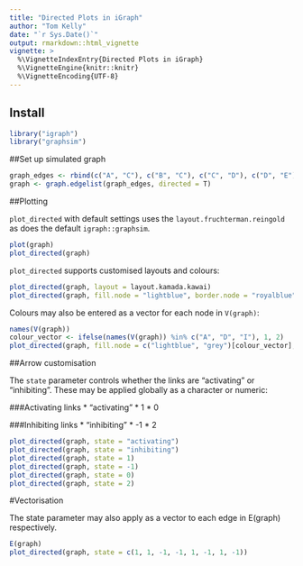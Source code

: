 ```yaml
---
title: "Directed Plots in iGraph"
author: "Tom Kelly"
date: "`r Sys.Date()`"
output: rmarkdown::html_vignette
vignette: >
  %\VignetteIndexEntry{Directed Plots in iGraph}
  %\VignetteEngine{knitr::knitr}
  %\VignetteEncoding{UTF-8}
---
```


## Install

```r
library("igraph")
library("graphsim")
```

##Set up simulated graph

```r
graph_edges <- rbind(c("A", "C"), c("B", "C"), c("C", "D"), c("D", "E"), c("D", "F"), c("F", "G"), c("F", "I"), c("H", "I"))
graph <- graph.edgelist(graph_edges, directed = T)
```

##Plotting

`plot_directed` with default settings uses the `layout.fruchterman.reingold` as does the default `igraph::graphsim`.

```r
plot(graph)
plot_directed(graph)
```

`plot_directed` supports customised layouts and colours:

```r
plot_directed(graph, layout = layout.kamada.kawai)
plot_directed(graph, fill.node = "lightblue", border.node = "royalblue")
```

Colours may also be entered as a vector for each node in `V(graph)`:

```r
names(V(graph))
colour_vector <- ifelse(names(V(graph)) %in% c("A", "D", "I"), 1, 2)
plot_directed(graph, fill.node = c("lightblue", "grey")[colour_vector], border.node = c("royalblue", "black")[colour_vector])
```

##Arrow customisation

The `state` parameter controls whether the links are "activating" or "inhibiting". These may be applied globally as a character or numeric:

###Activating links
* "activating"
* 1
* 0

###Inhibiting links
* "inhibiting"
* -1
* 2

```r
plot_directed(graph, state = "activating")
plot_directed(graph, state = "inhibiting")
plot_directed(graph, state = 1)
plot_directed(graph, state = -1)
plot_directed(graph, state = 0)
plot_directed(graph, state = 2)
```

#Vectorisation

The state parameter may also apply as a vector to each edge in E(graph) respectively.

```r
E(graph)
plot_directed(graph, state = c(1, 1, -1, -1, 1, -1, 1, -1))
```
